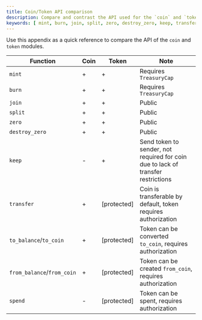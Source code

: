```yaml
---
title: Coin/Token API comparison
description: Compare and contrast the API used for the `coin` and `token` modules.
keywords: [ mint, burn, join, split, zero, destroy_zero, keep, transfer, to_balance, to_coin, from_balance, from_coin, spend, difference between coin and token, difference between token and coin, coin vs token, token vs coin ]
---
```


Use this appendix as a quick reference to compare the API of the `coin` and `token` modules.

| Function                    | Coin | Token       | Note                                                                             |
|-----------------------------|------|-------------|----------------------------------------------------------------------------------|
| `mint`                        | +    | +           | Requires `TreasuryCap`                                                             |
| `burn`                        | +    | +           | Requires `TreasuryCap`                                                             |
| `join`                        | +    | +           | Public                                                                           |
| `split`                       | +    | +           | Public                                                                           |
| `zero`                        | +    | +           | Public                                                                           |
| `destroy_zero`                | +    | +           | Public                                                                           |
| `keep`                        | -    | +           | Send token to sender, not required for coin due to lack of transfer restrictions |
| `transfer`                    | +    | \[protected] | Coin is transferable by default, token requires authorization                   |
| `to_balance`/`to_coin`        | +    | \[protected] | Token can be converted `to_coin`, requires authorization                        |
| `from_balance`/`from_coin`    | +    | \[protected] | Token can be created `from_coin`, requires authorization                        |
| `spend`                       | -    | \[protected] | Token can be spent, requires authorization                   |
